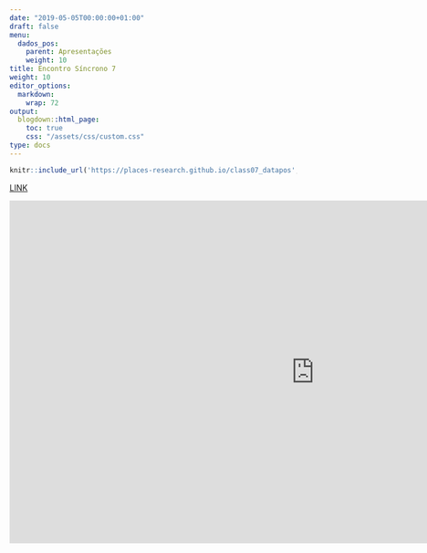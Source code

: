 ---
date: "2019-05-05T00:00:00+01:00"
draft: false
menu:
  dados_pos:
    parent: Apresentações
    weight: 10
title: Encontro Síncrono 7
weight: 10
editor_options: 
  markdown: 
    wrap: 72
output: 
  blogdown::html_page:
    toc: true
    css: "/assets/css/custom.css"
type: docs
---


```{r echo=FALSE, message=FALSE, warning=FALSE}
knitr::include_url('https://places-research.github.io/class07_datapos', height = "400px")
```

[LINK](https://places-research.github.io/class07_datapos)


<iframe width="1068" height="601" src="https://www.youtube.com/embed/BwiguInel8E" frameborder="0" allow="accelerometer; autoplay; clipboard-write; encrypted-media; gyroscope; picture-in-picture" allowfullscreen></iframe>

